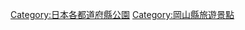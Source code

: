 {{Template:Category:都道府縣|公園}}
{{Commonscat|Parks in Okayama prefecture}}

[[Category:日本各都道府縣公園|Category:日本各都道府縣公園]]

[[Category:岡山縣旅遊景點|Category:岡山縣旅遊景點]]
